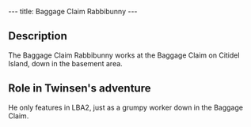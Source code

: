 ---
title: Baggage Claim Rabbibunny
---

{{Character|
Name=Baggage Claim Rabbibunny |
Image=|
Race=[[Rabbibunny]]|
Gender=Male|
Size=Medium|
Age=Adult}}

{{Quote|
Quote=I got enough problems without you so get lost!|
Character=Baggage Claim Rabbibunny}}

==Description==
The Baggage Claim Rabbibunny works at the Baggage Claim on Citidel Island, down in the basement area.

==Role in Twinsen's adventure==
He only features in LBA2, just as a grumpy worker down in the Baggage Claim.